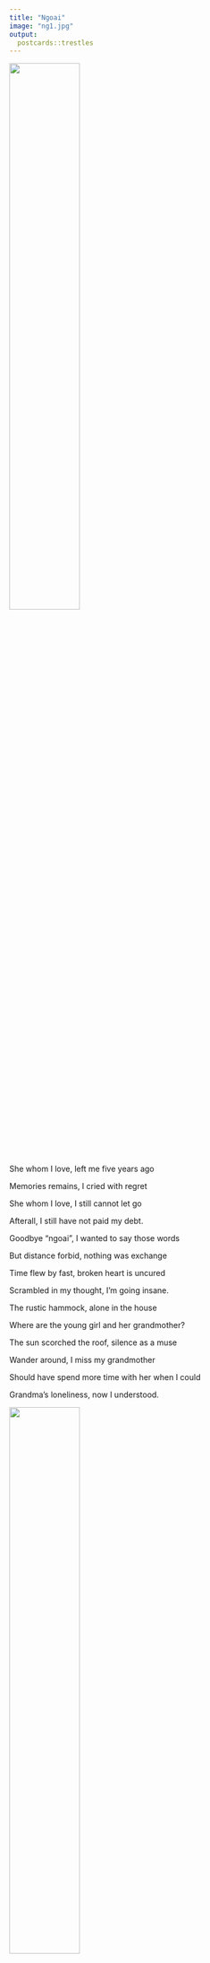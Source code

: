 ```yaml
---
title: "Ngoai"
image: "ng1.jpg"
output:
  postcards::trestles
---
```


![](images/ng2.jpg){width="50%"}

She whom I love, left me five  years ago


Memories remains, I cried with regret


She whom I love, I still cannot let go


Afterall, I still have not paid my debt.









Goodbye "ngoai", I wanted to say those words


But distance forbid, nothing was exchange


Time flew by fast, broken heart is uncured


Scrambled in my thought, I'm going insane.









The rustic hammock, alone in the house


Where are the young girl and her grandmother?


The sun scorched the roof, silence as a muse


Wander around, I miss my grandmother





Should have spend more time with her when I could


Grandma's loneliness, now I understood. 

![](images/ng3.jpg){width="50%"}
